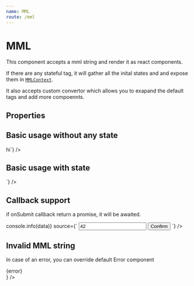 ```yaml
---
name: MML
route: /mml
---
```



# MML

This component accepts a mml string and render it as react components.

If there are any stateful tag, it will gather all the inital states and and expose them in [`MMLContext`](/mml-context).

It also accepts custom convertor which allows you to exapand the default tags and add more compoennts.

## Properties

<Props of={MML} />

## Basic usage without any state

<Playground>
  <MML source={`<mml name="text">hi</mml>`} />
</Playground>

## Basic usage with state

<Playground>
  <MML
    source={`
      <mml name="counts">
        <number name="donuts" value="3" />
      </mml>
    `}
  />
</Playground>

## Callback support

if onSubmit callback return a promise, it will be awaited.

<Playground>
  <MML
    onSubmit={(data) => console.info(data)}
    source={`
      <mml>
        <input name="answer" value="42" />
        <button>Confirm</button>
      </mml>
    `}
  />
</Playground>

## Invalid MML string

In case of an error, you can override default Error component

<Playground>
  <MML source="<invalid />" Error={({ error }) => <div>{error}</div>} />
</Playground>

